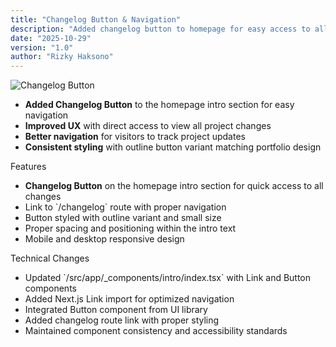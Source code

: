 ```yaml
---
title: "Changelog Button & Navigation"
description: "Added changelog button to homepage for easy access to all changes"
date: "2025-10-29"
version: "1.0"
author: "Rizky Haksono"
---
```


![Changelog Button](https://images.unsplash.com/photo-1680016661694-1cd3faf31c3a?q=80&w=2874&auto=format&fit=crop&ixlib=rb-4.1.0&ixid=M3wxMjA3fDB8MHxwaG90by1wYWdlfHx8fGVufDB8fHx8fA%3D%3D)

- **Added Changelog Button** to the homepage intro section for easy navigation
- **Improved UX** with direct access to view all project changes
- **Better navigation** for visitors to track project updates
- **Consistent styling** with outline button variant matching portfolio design

<Accordion type="multiple" className="w-full not-prose">
  <AccordionItem value="item-1">
    <AccordionTrigger>Features</AccordionTrigger>
    <AccordionContent className="flex flex-col gap-4 text-balance">
      <ul className="list-disc space-y-2 pl-4">
        <li>
          <strong>Changelog Button</strong> on the homepage intro section for quick access to all changes
        </li>
        <li>
          Link to `/changelog` route with proper navigation
        </li>
        <li>Button styled with outline variant and small size</li>
        <li>Proper spacing and positioning within the intro text</li>
        <li>Mobile and desktop responsive design</li>
      </ul>
    </AccordionContent>
  </AccordionItem>
  <AccordionItem value="item-2">
    <AccordionTrigger>Technical Changes</AccordionTrigger>
    <AccordionContent className="flex flex-col gap-4 text-balance">
      <ul className="list-disc space-y-2 pl-4">
        <li>
          Updated `/src/app/_components/intro/index.tsx` with Link and Button components
        </li>
        <li>Added Next.js Link import for optimized navigation</li>
        <li>Integrated Button component from UI library</li>
        <li>Added changelog route link with proper styling</li>
        <li>Maintained component consistency and accessibility standards</li>
      </ul>
    </AccordionContent>
  </AccordionItem>
</Accordion>